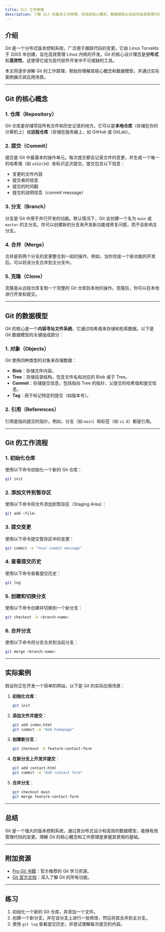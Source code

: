 ```yaml
---
title: Git 工作原理
description: 了解 Git 的基本工作原理，包括其核心概念、数据模型以及如何高效管理代码版本。
---
```


## 介绍

Git 是一个分布式版本控制系统，广泛用于跟踪代码的变更。它由 Linus Torvalds 于 2005 年创建，旨在高效管理 Linux 内核的开发。Git 的核心设计理念是**分布式**和**高效性**，这使得它成为现代软件开发中不可或缺的工具。

本文将逐步讲解 Git 的工作原理，帮助你理解其核心概念和数据模型，并通过实际案例展示其应用场景。

---

## Git 的核心概念

### 1. 仓库（Repository）

Git 仓库是存储项目所有文件和历史记录的地方。它可以是**本地仓库**（存储在你的计算机上）或**远程仓库**（存储在服务器上，如 GitHub 或 GitLab）。

### 2. 提交（Commit）

提交是 Git 中最基本的操作单元。每次提交都会记录文件的变更，并生成一个唯一的哈希值（如 `a1b2c3d`）来标识这次提交。提交包含以下信息：
- 变更的文件内容
- 提交者的信息
- 提交的时间戳
- 提交的说明信息（commit message）

### 3. 分支（Branch）

分支是 Git 中用于并行开发的功能。默认情况下，Git 会创建一个名为 `main` 或 `master` 的主分支。你可以创建新的分支来开发新功能或修复问题，而不会影响主分支。

### 4. 合并（Merge）

合并是将两个分支的变更整合到一起的操作。例如，当你完成一个新功能的开发后，可以将该分支合并到主分支中。

### 5. 克隆（Clone）

克隆是从远程仓库复制一个完整的 Git 仓库到本地的操作。克隆后，你可以在本地进行开发和提交。

---

## Git 的数据模型

Git 的核心是一个**内容寻址文件系统**，它通过哈希值来存储和检索数据。以下是 Git 数据模型的关键组成部分：

### 1. 对象（Objects）

Git 使用四种类型的对象来存储数据：
- **Blob**：存储文件内容。
- **Tree**：存储目录结构，包含文件名和对应的 Blob 或子 Tree。
- **Commit**：存储提交信息，包括指向 Tree 的指针、父提交的哈希值和提交信息。
- **Tag**：用于标记特定的提交（如版本号）。

### 2. 引用（References）

引用是指向提交的指针。例如，分支（如 `main`）和标签（如 `v1.0`）都是引用。

---

## Git 的工作流程

### 1. 初始化仓库

使用以下命令初始化一个新的 Git 仓库：
```bash
git init
```

### 2. 添加文件到暂存区

使用以下命令将文件添加到暂存区（Staging Area）：
```bash
git add <file>
```

### 3. 提交变更

使用以下命令提交暂存区中的变更：
```bash
git commit -m "Your commit message"
```

### 4. 查看提交历史

使用以下命令查看提交历史：
```bash
git log
```

### 5. 创建和切换分支

使用以下命令创建并切换到一个新分支：
```bash
git checkout -b <branch-name>
```

### 6. 合并分支

使用以下命令将分支合并到当前分支：
```bash
git merge <branch-name>
```

---

## 实际案例

假设你正在开发一个简单的网站，以下是 Git 的实际应用场景：

1. **初始化仓库**：
   ```bash
   git init
   ```

2. **添加文件并提交**：
   ```bash
   git add index.html
   git commit -m "Add homepage"
   ```

3. **创建新分支**：
   ```bash
   git checkout -b feature-contact-form
   ```

4. **在新分支上开发并提交**：
   ```bash
   git add contact.html
   git commit -m "Add contact form"
   ```

5. **合并分支**：
   ```bash
   git checkout main
   git merge feature-contact-form
   ```

---

## 总结

Git 是一个强大的版本控制系统，通过其分布式设计和高效的数据模型，能够有效管理代码的变更。理解 Git 的核心概念和工作原理是掌握其使用的基础。

---

## 附加资源

- [Pro Git 书籍](https://git-scm.com/book/zh/v2)：官方推荐的 Git 学习资源。
- [Git 官方文档](https://git-scm.com/doc)：深入了解 Git 的所有功能。

---

## 练习

1. 初始化一个新的 Git 仓库，并添加一个文件。
2. 创建一个新分支，并在该分支上进行一些修改，然后将其合并到主分支。
3. 使用 `git log` 查看提交历史，并尝试理解每次提交的内容。
